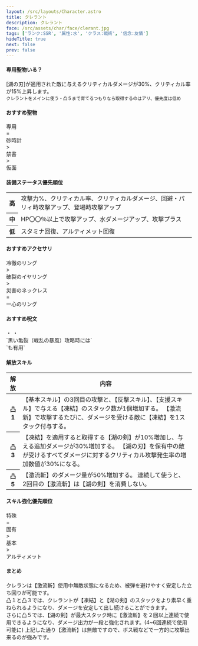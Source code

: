 ```yaml
---
layout: /src/layouts/Character.astro
title: クレラント
description: クレラント
face: /src/assets/char/face/clerant.jpg
tags: ['ランク:SSR', '属性:水', 'クラス:戦術', '信念:友情']
hideTitle: true
next: false
prev: false
---
```


#### 専用聖物いる？
[湖の刃]が適用された敵に与えるクリティカルダメージが30%、クリティカル率が15%上昇します。<br/>
`クレラントをメインに使う・凸５まで育てるつもりなら取得するのはアリ、優先度は低め`

#### おすすめ聖物
<div className={'flex gap-2'}>
  <div className="ex-relic-chip">専用</div>
  <span> = </span>
  <div className="sr-relic-chip">砂時計</div>
  <span> > </span>
  <div className="sr-relic-chip">禁書</div>
  <span> > </span>
  <div className="r-relic-chip">仮面</div>
</div>

#### 装備ステータス優先順位
<table>
  <tbody>
    <tr>
      <th>高</th>
      <td>
        攻撃力%、クリティカル率、クリティカルダメージ、回避・パリィ時攻撃アップ、登場時攻撃アップ
      </td>
    </tr>
    <tr>
      <th>中</th>
      <td>
        HP〇〇％以上で攻撃アップ、水ダメージアップ、攻撃プラス
      </td>
    </tr>
    <tr>
      <th>低</th>
      <td>
        スタミナ回復、アルティメット回復
      </td>
    </tr>
  </tbody>
</table>

#### おすすめアクセサリ
<div className={'flex gap-2'}>
  <div className="n-relic-chip">冷徹のリング</div>
  <span> > </span>
  <div className="n-relic-chip">破裂のイヤリング</div>
  <span> > </span>
  <div className="n-relic-chip">災害のネックレス</div>
  <span> = </span>
  <div className="n-relic-chip">一心のリング</div>
</div>

#### おすすめ呪文
<div className={'relative flex gap-2'}>
  <span className={'flex flex-row gap-2'}>
    <SpellIcon type="deer" count={2}/>
    <SpellIcon type="marksman" count={2}/>
  </span>
  <span> ・ </span>
  <span className={'flex flex-row gap-2'}>
    <SpellIcon type="archer" count={2}/>
    <SpellIcon type="deer" count={2}/>
  </span>
  <span> ・ </span>
  <span className={'flex flex-row gap-2'}>
    <SpellIcon type="wolf" count={2}/>
    <SpellIcon type="marksman" count={2}/>
  </span>
</div>
<div className={'flex flex-row gap-2'}>
  <div>`黒い亀裂（戦乱の暴風）攻略時には`</div>
  <SpellIcon type="archer" count={4}/>
  <div>`も有用`</div>
</div>

#### 解放スキル
<table>
  <thead>
    <tr>
      <th style={{minWidth: '50px'}}>解放</th>
      <th>内容</th>
    </tr>
  </thead>
  <tbody>
    <tr>
      <th>凸1</th>
      <td>
        【基本スキル】の3回目の攻撃と、【反撃スキル】、【支援スキル】で与える【凍結】のスタック数が1個増加する。
        【激流新】で攻撃するたびに、ダメージを受ける敵に【凍結】を1スタック付与する。
      </td>
    </tr>
    <tr>
      <th>凸3</th>
      <td>
        【凍結】を適用すると取得する【湖の剣】が10%増加し、与える追加ダメージが30%増加する。
        【湖の刃】を保有中の敵が受けるすべてダメージに対するクリティカル攻撃発生率の増加数値が30%になる。
      </td>
    </tr>
    <tr>
      <th>凸5</th>
      <td>
        【激流斬】のダメージ量が50%増加する。
        連続して使うと、 2回目の【激流斬】は【湖の剣】を消費しない。
      </td>
    </tr>
  </tbody>
</table>

#### スキル強化優先順位
<div className={'flex gap-2'}>
  <div className="n-relic-chip">特殊</div>
  <span> = </span>
  <div className="n-relic-chip">固有</div>
  <span> > </span>
  <div className="n-relic-chip">基本</div>
  <span> > </span>
  <div className="n-relic-chip">アルティメット</div>
</div>

#### まとめ
クレランは【激流斬】使用中無敵状態になるため、被弾を避けやすく安定した立ち回りが可能です。<br/>
凸１と凸３では、クレラントが【凍結】と【湖の剣】のスタックをより素早く重ねられるようになり、ダメージを安定して出し続けることができます。<br/>
さらに凸５では、【湖の剣】が最大スタック時に【激流斬】を２回以上連続で使用できるようになり、ダメージ出力が一段と強化されます。(4~6回連続で使用可能に)
上記した通り【激流斬】は無敵ですので、ボス戦などで一方的に攻撃出来るのが強みです。